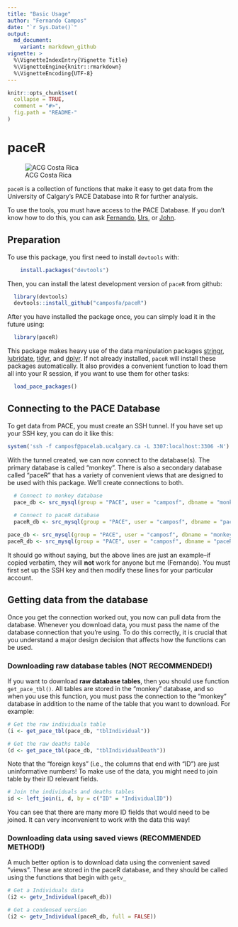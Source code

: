```yaml
---
title: "Basic Usage"
author: "Fernando Campos"
date: "`r Sys.Date()`"
output:
  md_document:
    variant: markdown_github
vignette: >
  %\VignetteIndexEntry{Vignette Title}
  %\VignetteEngine{knitr::rmarkdown}
  %\VignetteEncoding{UTF-8}
---
```


```r
knitr::opts_chunk$set(
  collapse = TRUE,
  comment = "#>",
  fig.path = "README-"
)
```

# paceR

![ACG Costa Rica](ACG.jpg)

`paceR` is a collection of functions that make it easy to get data from the University of Calgary's PACE Database into R for further analysis.

To use the tools, you must have access to the PACE Database. If you don't know how to do this, you can ask [Fernando](mailto:facampos@ucalgary.ca), [Urs](mailto:urs.kalbitzer@ucalgary.ca), or [John](mailto:jaddicot@ucalgary.ca).


## Preparation

To use this package, you first need to install `devtools` with:

```r
    install.packages("devtools")
```

Then, you can install the latest development version of `paceR` from github:

```r
  library(devtools)
  devtools::install_github("camposfa/paceR")
```

After you have installed the package once, you can simply load it in the future using:

```r
  library(paceR)
```

This package makes heavy use of the data manipulation packages [stringr](http://cran.r-project.org/package=stringr), [lubridate](http://cran.r-project.org/package=lubridate), [tidyr](http://cran.r-project.org/package=tidyr), and [dplyr](http://cran.r-project.org/package=dplyr). If not already installed, `paceR` will install these packages automatically. It also provides a convenient function to load them all into your R session, if you want to use them for other tasks:

```r
  load_pace_packages()
```


## Connecting to the PACE Database

To get data from PACE, you must create an SSH tunnel. If you have set up your SSH key, you can do it like this:

```r
system('ssh -f camposf@pacelab.ucalgary.ca -L 3307:localhost:3306 -N')
```

With the tunnel created, we can now connect to the database(s). The primary database is called "monkey". There is also a secondary database called "paceR" that has a variety of convenient views that are designed to be used with this package. We'll create connections to both.

```r
  # Connect to monkey database
  pace_db <- src_mysql(group = "PACE", user = "camposf", dbname = "monkey", password = NULL)
  
  # Connect to paceR database  
  paceR_db <- src_mysql(group = "PACE", user = "camposf", dbname = "paceR", password = NULL)
```


```r
pace_db <- src_mysql(group = "PACE", user = "camposf", dbname = "monkey", password = NULL)
paceR_db <- src_mysql(group = "PACE", user = "camposf", dbname = "paceR", password = NULL)
```

It should go without saying, but the above lines are just an example--if copied verbatim, they will **not** work for anyone but me (Fernando). You must first set up the SSH key and then modify these lines for your particular account.


## Getting data from the database

Once you get the connection worked out, you now can pull data from the database. Whenever you download data, you must pass the name of the database connection that you're using. To do this correctly, it is crucial that you understand a major design decision that affects how the functions can be used.

### Downloading raw database tables (NOT RECOMMENDED!)

If you want to download __raw database tables__, then you should use function `get_pace_tbl()`. All tables are stored in the "monkey" database, and so when you use this function, you must pass the connection to the "monkey" database in addition to the name of the table that you want to download. For example:

```r
# Get the raw individuals table
(i <- get_pace_tbl(pace_db, "tblIndividual"))

# Get the raw deaths table
(d <- get_pace_tbl(pace_db, "tblIndividualDeath"))
```

Note that the "foreign keys" (i.e., the columns that end with "ID") are just uninformative numbers! To make use of the data, you might need to join table by their ID relevant fields.

```r
# Join the individuals and deaths tables
id <- left_join(i, d, by = c("ID" = "IndividualID"))
```

You can see that there are many more ID fields that would need to be joined. It can very inconvenient to work with the data this way!


### Downloading data using saved views (RECOMMENDED METHOD!)

A much better option is to download data using the convenient saved "views". These are stored in the paceR database, and they should be called using the functions that begin with `getv_`

```r
# Get a Individuals data
(i2 <- getv_Individual(paceR_db))

# Get a condensed version
(i2 <- getv_Individual(paceR_db, full = FALSE))
```




